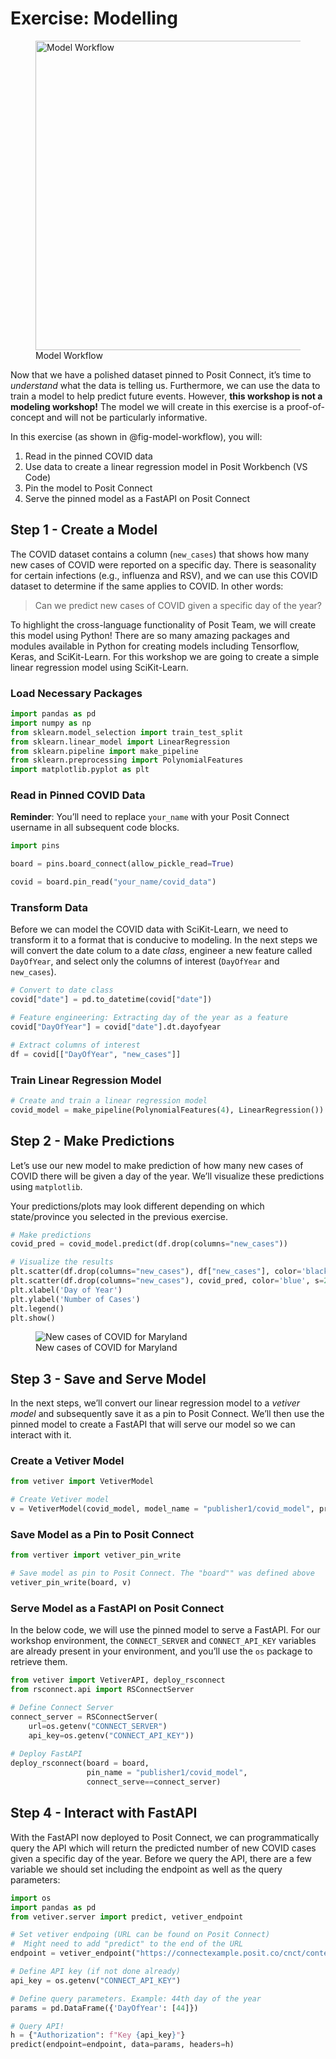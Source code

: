 # Exercise: Modelling {#sec-exercise-modelling}

![Model Workflow](images/model-workflow.png){#fig-model-workflow fig-align="center" width="495"}

Now that we have a polished dataset pinned to Posit Connect, it's time to *understand* what the data is telling us. Furthermore, we can use the data to train a model to help predict future events. However, **this workshop is not a modeling workshop!** The model we will create in this exercise is a proof-of-concept and will not be particularly informative.

In this exercise (as shown in @fig-model-workflow), you will:

1.  Read in the pinned COVID data
2.  Use data to create a linear regression model in Posit Workbench (VS Code)
3.  Pin the model to Posit Connect
4.  Serve the pinned model as a FastAPI on Posit Connect

## Step 1 - Create a Model

The COVID dataset contains a column (`new_cases`) that shows how many new cases of COVID were reported on a specific day. There is seasonality for certain infections (e.g., influenza and RSV), and we can use this COVID dataset to determine if the same applies to COVID. In other words:

> Can we predict new cases of COVID given a specific day of the year?

To highlight the cross-language functionality of Posit Team, we will create this model using Python! There are so many amazing packages and modules available in Python for creating models including Tensorflow, Keras, and SciKit-Learn. For this workshop we are going to create a simple linear regression model using SciKit-Learn.

### Load Necessary Packages

``` python
import pandas as pd
import numpy as np
from sklearn.model_selection import train_test_split
from sklearn.linear_model import LinearRegression
from sklearn.pipeline import make_pipeline
from sklearn.preprocessing import PolynomialFeatures
import matplotlib.pyplot as plt
```

### Read in Pinned COVID Data

**Reminder**: You'll need to replace `your_name` with your Posit Connect username in all subsequent code blocks.

``` python
import pins

board = pins.board_connect(allow_pickle_read=True)

covid = board.pin_read("your_name/covid_data")
```

### Transform Data

Before we can model the COVID data with SciKit-Learn, we need to transform it to a format that is conducive to modeling. In the next steps we will convert the date colum to a date *class*, engineer a new feature called `DayOfYear`, and select only the columns of interest (`DayOfYear` and `new_cases`).

``` python
# Convert to date class
covid["date"] = pd.to_datetime(covid["date"])

# Feature engineering: Extracting day of the year as a feature
covid["DayOfYear"] = covid["date"].dt.dayofyear

# Extract columns of interest
df = covid[["DayOfYear", "new_cases"]]
```

### Train Linear Regression Model

``` python
# Create and train a linear regression model
covid_model = make_pipeline(PolynomialFeatures(4), LinearRegression()).fit(df.drop(columns="new_cases"), df["new_cases"])
```

## Step 2 - Make Predictions

Let's use our new model to make prediction of how many new cases of COVID there will be given a day of the year. We'll visualize these predictions using `matplotlib`.

::: callout-warning
Your predictions/plots may look different depending on which state/province you selected in the previous exercise.
:::

``` python
# Make predictions
covid_pred = covid_model.predict(df.drop(columns="new_cases"))

# Visualize the results
plt.scatter(df.drop(columns="new_cases"), df["new_cases"], color='black', label='Actual')
plt.scatter(df.drop(columns="new_cases"), covid_pred, color='blue', s=2, label='Predicted')
plt.xlabel('Day of Year')
plt.ylabel('Number of Cases')
plt.legend()
plt.show()
```

![New cases of COVID for Maryland](images/covid-predictions.png){#fig-covid-predictions fig-align="center"}

## Step 3 - Save and Serve Model

In the next steps, we'll convert our linear regression model to a *vetiver model* and subsequently save it as a pin to Posit Connect. We'll then use the pinned model to create a FastAPI that will serve our model so we can interact with it.

### Create a Vetiver Model

``` python
from vetiver import VetiverModel

# Create Vetiver model
v = VetiverModel(covid_model, model_name = "publisher1/covid_model", prototype_data=df.drop(columns="new_cases"))
```

### Save Model as a Pin to Posit Connect

``` python
from vertiver import vetiver_pin_write

# Save model as pin to Posit Connect. The "board"" was defined above
vetiver_pin_write(board, v)
```

### Serve Model as a FastAPI on Posit Connect

In the below code, we will use the pinned model to serve a FastAPI. For our workshop environment, the `CONNECT_SERVER` and `CONNECT_API_KEY` variables are already present in your environment, and you'll use the `os` package to retrieve them.

``` python
from vetiver import VetiverAPI, deploy_rsconnect
from rsconnect.api import RSConnectServer

# Define Connect Server
connect_server = RSConnectServer(
    url=os.getenv("CONNECT_SERVER")
    api_key=os.getenv("CONNECT_API_KEY"))
    
# Deploy FastAPI    
deploy_rsconnect(board = board, 
                 pin_name = "publisher1/covid_model", 
                 connect_serve==connect_server)
```

## Step 4 - Interact with FastAPI

With the FastAPI now deployed to Posit Connect, we can programmatically query the API which will return the predicted number of new COVID cases given a specific day of the year. Before we query the API, there are a few variable we should set including the endpoint as well as the query parameters:

``` python
import os
import pandas as pd
from vetiver.server import predict, vetiver_endpoint

# Set vetiver endpoing (URL can be found on Posit Connect)
#  Might need to add "predict" to the end of the URL
endpoint = vetiver_endpoint("https://connectexample.posit.co/cnct/content/{APP_ID}/predict")

# Define API key (if not done already)
api_key = os.getenv("CONNECT_API_KEY")

# Define query parameters. Example: 44th day of the year
params = pd.DataFrame({'DayOfYear': [44]})

# Query API!
h = {"Authorization": f"Key {api_key}"}
predict(endpoint=endpoint, data=params, headers=h)
```
